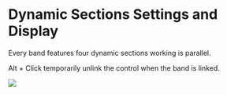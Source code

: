 # Dynamic Sections Settings and Display

Every band features four dynamic sections working is parallel.

Alt + Click temporarily unlink the control when the band is linked.

![](https://media.githubusercontent.com/media/FLUX-SE/doc_images/main/Plugins/alchemist/Alchemist_04.png)
